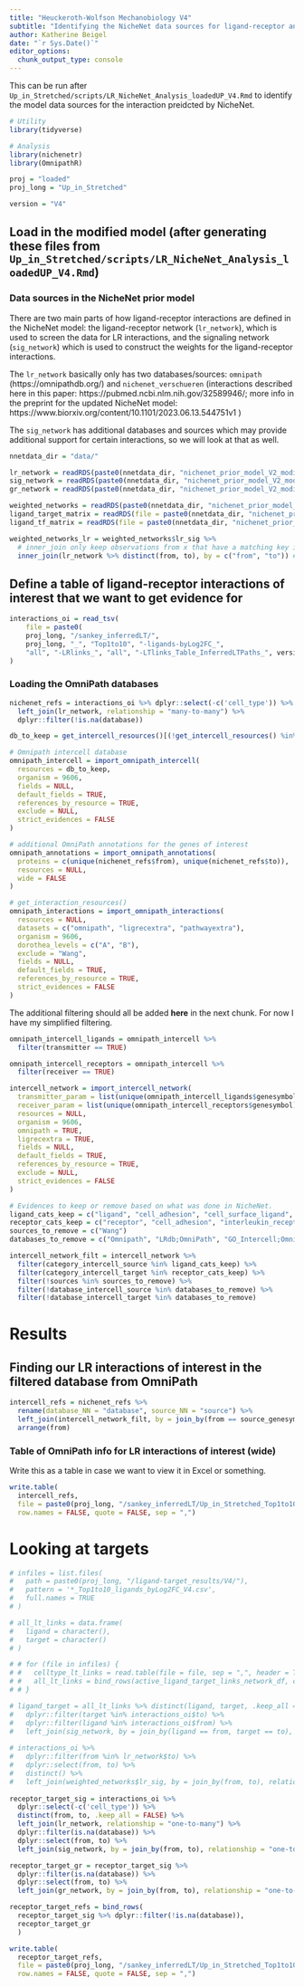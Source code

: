 ```yaml
---
title: "Heuckeroth-Wolfson Mechanobiology V4"
subtitle: "Identifying the NicheNet data sources for ligand-receptor and ligand-target interactions"
author: Katherine Beigel
date: "`r Sys.Date()`"
editor_options: 
  chunk_output_type: console
---
```


This can be run after `Up_in_Stretched/scripts/LR_NicheNet_Analysis_loadedUP_V4.Rmd` to identify the model data sources for the interaction preidcted by NicheNet.

```r
# Utility
library(tidyverse)

# Analysis
library(nichenetr)
library(OmnipathR)
```


```r
proj = "loaded"
proj_long = "Up_in_Stretched"

version = "V4"
```

## Load in the modified model (after generating these files from `Up_in_Stretched/scripts/LR_NicheNet_Analysis_loadedUP_V4.Rmd`)

### Data sources in the NicheNet prior model

There are two main parts of how ligand-receptor interactions are defined in the NicheNet model: the ligand-receptor network (`lr_network`), which is used to screen the data for LR interactions, and the signaling network (`sig_network`) which is used to construct the weights for the ligand-receptor interactions.

The `lr_network` basically only has two databases/sources: `omnipath` (https://omnipathdb.org/) and `nichenet_verschueren` (interactions described here in this paper: https://pubmed.ncbi.nlm.nih.gov/32589946/; more info in the preprint for the updated NicheNet model: https://www.biorxiv.org/content/10.1101/2023.06.13.544751v1 )

The `sig_network` has additional databases and sources which may provide additional support for certain interactions, so we will look at that as well.

```r

nnetdata_dir = "data/"

lr_network = readRDS(paste0(nnetdata_dir, "nichenet_prior_model_V2_modified/", "lr_network_modified_", version, ".rds"))
sig_network = readRDS(paste0(nnetdata_dir, "nichenet_prior_model_V2_modified/", "sig_network_modified_", version, ".rds"))
gr_network = readRDS(paste0(nnetdata_dir, "nichenet_prior_model_V2_modified/", "gr_network_modified_", version, ".rds"))

weighted_networks = readRDS(paste0(nnetdata_dir, "nichenet_prior_model_V2_modified/", "weighted_networks_modified_", version, ".rds"))
ligand_target_matrix = readRDS(file = paste0(nnetdata_dir, "nichenet_prior_model_V2_modified/", "ligand_target_matrix_modified_", version, ".rds"))
ligand_tf_matrix = readRDS(file = paste0(nnetdata_dir, "nichenet_prior_model_V2_modified/", "ligand_tf_matrix_modified_", version, ".rds"))

weighted_networks_lr = weighted_networks$lr_sig %>%
  # inner_join only keep observations from x that have a matching key in y, distinct keeps only unique rows
  inner_join(lr_network %>% distinct(from, to), by = c("from", "to")) # interactions and their weights in the ligand-receptor + signaling network

```


## Define a table of **ligand-receptor interactions of interest** that we want to get evidence for
```r
interactions_oi = read_tsv(
    file = paste0(
    proj_long, "/sankey_inferredLT/",
    proj_long, "_", "Top1to10", "-ligands-byLog2FC_",
    "all", "-LRlinks_", "all", "-LTlinks_Table_InferredLTPaths_", version, ".csv")
)
```


### Loading the OmniPath databases
```r

nichenet_refs = interactions_oi %>% dplyr::select(-c('cell_type')) %>% distinct(from, to, .keep_all = FALSE) %>%
  left_join(lr_network, relationship = "many-to-many") %>%
  dplyr::filter(!is.na(database))

db_to_keep = get_intercell_resources()[(!get_intercell_resources() %in% c("OmniPath", "GO_Intercell"))]

# Omnipath intercell database
omnipath_intercell = import_omnipath_intercell(
  resources = db_to_keep,
  organism = 9606,
  fields = NULL,
  default_fields = TRUE,
  references_by_resource = TRUE,
  exclude = NULL,
  strict_evidences = FALSE
)

# additional OmniPath annotations for the genes of interest
omnipath_annotations = import_omnipath_annotations(
  proteins = c(unique(nichenet_refs$from), unique(nichenet_refs$to)),
  resources = NULL,
  wide = FALSE
)

# get_interaction_resources()
omnipath_interactions = import_omnipath_interactions(
  resources = NULL,
  datasets = c("omnipath", "ligrecextra", "pathwayextra"),
  organism = 9606,
  dorothea_levels = c("A", "B"),
  exclude = "Wang",
  fields = NULL,
  default_fields = TRUE,
  references_by_resource = TRUE,
  strict_evidences = FALSE
)

```

The additional filtering should all be added **here** in the next chunk. For now I have my simplified filtering.

```r

omnipath_intercell_ligands = omnipath_intercell %>%
  filter(transmitter == TRUE)

omnipath_intercell_receptors = omnipath_intercell %>%
  filter(receiver == TRUE)

intercell_network = import_intercell_network(
  transmitter_param = list(unique(omnipath_intercell_ligands$genesymbol)),
  receiver_param = list(unique(omnipath_intercell_receptors$genesymbol)),
  resources = NULL,
  organism = 9606,
  omnipath = TRUE,
  ligrecextra = TRUE,
  fields = NULL,
  default_fields = TRUE,
  references_by_resource = TRUE,
  exclude = NULL,
  strict_evidences = FALSE
)

# Evidences to keep or remove based on what was done in NicheNet.
ligand_cats_keep = c("ligand", "cell_adhesion", "cell_surface_ligand", "secreted", "interleukins_hgnc","chemokine_ligands_hgnc", "endogenous_ligands_hgnc", "surface_ligand", "secreted_enzyme")
receptor_cats_keep = c("receptor", "cell_adhesion", "interleukin_receptors_hgnc")
sources_to_remove = c("Wang")
databases_to_remove = c("Omnipath", "LRdb;OmniPath", "GO_Intercell;OmniPath", "scConnect;OmniPath", "Cellinker;OmniPath", "Cellinker;scConnect;OmniPath", "Cellinker;Zhong2015;OmniPath")

intercell_network_filt = intercell_network %>%
  filter(category_intercell_source %in% ligand_cats_keep) %>%
  filter(category_intercell_target %in% receptor_cats_keep) %>%
  filter(!sources %in% sources_to_remove) %>%
  filter(!database_intercell_source %in% databases_to_remove) %>%
  filter(!database_intercell_target %in% databases_to_remove)

```


# Results

## Finding our LR interactions of interest in the filtered database from OmniPath

```r

intercell_refs = nichenet_refs %>%
  rename(database_NN = "database", source_NN = "source") %>%
  left_join(intercell_network_filt, by = join_by(from == source_genesymbol, to == target_genesymbol)) %>%
  arrange(from)

```


### Table of OmniPath info for LR interactions of interest (wide)

Write this as a table in case we want to view it in Excel or something.

```r

write.table(
  intercell_refs,
  file = paste0(proj_long, "/sankey_inferredLT/Up_in_Stretched_Top1to10-ligands-byLog2FC_all-LRlinks_all-LTlinks_Table_InferredLTPaths_LR-DataSources_OmniPath_V4.csv"),
  row.names = FALSE, quote = FALSE, sep = ",")

```

#################

# Looking at targets
```r

# infiles = list.files(
#   path = paste0(proj_long, "/ligand-target_results/V4/"),
#   pattern = '*_Top1to10_ligands_byLog2FC_V4.csv',
#   full.names = TRUE
# )

# all_lt_links = data.frame(
#   ligand = character(),
#   target = character()
# )

# # for (file in infiles) {
# #   celltype_lt_links = read.table(file = file, sep = ",", header = TRUE)    
# #   all_lt_links = bind_rows(active_ligand_target_links_network_df, celltype_lt_links)
# # }

# ligand_target = all_lt_links %>% distinct(ligand, target, .keep_all = FALSE) %>%
#   dplyr::filter(target %in% interactions_oi$to) %>%
#   dplyr::filter(ligand %in% interactions_oi$from) %>%
#   left_join(sig_network, by = join_by(ligand == from, target == to), relationship = "one-to-many")
  
# interactions_oi %>%
#   dplyr::filter(from %in% lr_network$to) %>%
#   dplyr::select(from, to) %>%
#   distinct() %>%
#   left_join(weighted_networks$lr_sig, by = join_by(from, to), relationship = "one-to-many")
  
receptor_target_sig = interactions_oi %>%
  dplyr::select(-c('cell_type')) %>%
  distinct(from, to, .keep_all = FALSE) %>%
  left_join(lr_network, relationship = "one-to-many") %>%
  dplyr::filter(is.na(database)) %>%
  dplyr::select(from, to) %>%
  left_join(sig_network, by = join_by(from, to), relationship = "one-to-many")

receptor_target_gr = receptor_target_sig %>%
  dplyr::filter(is.na(database)) %>%
  dplyr::select(from, to) %>%
  left_join(gr_network, by = join_by(from, to), relationship = "one-to-many")

receptor_target_refs = bind_rows(
  receptor_target_sig %>% dplyr::filter(!is.na(database)),
  receptor_target_gr
  )

write.table(
  receptor_target_refs,
  file = paste0(proj_long, "/sankey_inferredLT/Up_in_Stretched_Top1to10-ligands-byLog2FC_all-LRlinks_all-LTlinks_Table_InferredLTPaths_LT-DataSources_V4.csv"),
  row.names = FALSE, quote = FALSE, sep = ",")


```